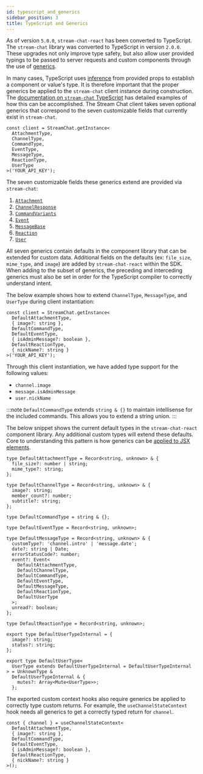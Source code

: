 ```yaml
---
id: typescript_and_generics
sidebar_position: 3
title: TypeScript and Generics
---
```


As of version `5.0.0`, `stream-chat-react` has been converted to TypeScript. The `stream-chat` library was converted to TypeScript in version `2.0.0`.
These upgrades not only improve type safety, but also allow user provided typings to be passed to server requests and custom components through
the use of [generics](https://www.typescriptlang.org/docs/handbook/2/generics.html).

In many cases, TypeScript uses [inference](https://www.typescriptlang.org/docs/handbook/type-inference.html) from provided props to establish a component or
value's type. It is therefore important that the proper generics be applied to the `stream-chat` client instance during construction. The
[documentation on `stream-chat` TypeScript](https://github.com/GetStream/stream-chat-js#typescript-v2xx) has detailed examples of how this can be accomplished.
The Stream Chat client takes seven optional generics that correspond to the seven customizable fields that currently exist in `stream-chat`.

```tsx
const client = StreamChat.getInstance<
  AttachmentType,
  ChannelType,
  CommandType,
  EventType,
  MessageType,
  ReactionType,
  UserType
>('YOUR_API_KEY');
```

The seven customizable fields these generics extend are provided via `stream-chat`:

1. [`Attachment`](https://github.com/GetStream/stream-chat-js/blob/534bcb09a971caea9f187f31b005e9e3b1413a67/src/types.ts#L1166)
2. [`ChannelResponse`](https://github.com/GetStream/stream-chat-js/blob/534bcb09a971caea9f187f31b005e9e3b1413a67/src/types.ts#L104)
3. [`CommandVariants`](https://github.com/GetStream/stream-chat-js/blob/534bcb09a971caea9f187f31b005e9e3b1413a67/src/types.ts#L1271)
4. [`Event`](https://github.com/GetStream/stream-chat-js/blob/534bcb09a971caea9f187f31b005e9e3b1413a67/src/types.ts#L796)
5. [`MessageBase`](https://github.com/GetStream/stream-chat-js/blob/534bcb09a971caea9f187f31b005e9e3b1413a67/src/types.ts#L1344)
6. [`Reaction`](https://github.com/GetStream/stream-chat-js/blob/534bcb09a971caea9f187f31b005e9e3b1413a67/src/types.ts#L1401)
7. [`User`](https://github.com/GetStream/stream-chat-js/blob/534bcb09a971caea9f187f31b005e9e3b1413a67/src/types.ts#L1465)

All seven generics contain defaults in the component library that can be extended for custom data. Additional fields on the defaults
(ex: `file_size`, `mime_type`, and `image`) are added by `stream-chat-react` within the SDK. When adding to the subset of generics,
the preceding and interceding generics must also be set in order for the TypeScript compiler to correctly understand intent.

The below example shows how to extend `ChannelType`, `MessageType`, and `UserType` during client instantiation:

```tsx
const client = StreamChat.getInstance<
  DefaultAttachmentType,
  { image?: string },
  DefaultCommandType,
  DefaultEventType,
  { isAdminMessage?: boolean },
  DefaultReactionType,
  { nickName?: string }
>('YOUR_API_KEY');
```

Through this client instantiation, we have added type support for the following values:

- `channel.image`
- `message.isAdminMessage`
- `user.nickName`

:::note
`DefaultCommandType` extends `string & {}` to maintain intellisense for the included commands. This allows you to extend a string union.
:::

The below snippet shows the current default types in the `stream-chat-react` component library. Any additional custom types
will extend these defaults. Core to understanding this pattern is how generics can be
[applied to JSX elements](https://www.typescriptlang.org/docs/handbook/release-notes/typescript-2-9.html#generic-type-arguments-in-jsx-elements).

```tsx
type DefaultAttachmentType = Record<string, unknown> & {
  file_size?: number | string;
  mime_type?: string;
};

type DefaultChannelType = Record<string, unknown> & {
  image?: string;
  member_count?: number;
  subtitle?: string;
};

type DefaultCommandType = string & {};

type DefaultEventType = Record<string, unknown>;

type DefaultMessageType = Record<string, unknown> & {
  customType?: 'channel.intro' | 'message.date';
  date?: string | Date;
  errorStatusCode?: number;
  event?: Event<
    DefaultAttachmentType,
    DefaultChannelType,
    DefaultCommandType,
    DefaultEventType,
    DefaultMessageType,
    DefaultReactionType,
    DefaultUserType
  >;
  unread?: boolean;
};

type DefaultReactionType = Record<string, unknown>;

export type DefaultUserTypeInternal = {
  image?: string;
  status?: string;
};

export type DefaultUserType<
  UserType extends DefaultUserTypeInternal = DefaultUserTypeInternal
> = UnknownType &
  DefaultUserTypeInternal & {
    mutes?: Array<Mute<UserType>>;
  };
```

The exported custom context hooks also require generics be applied to correctly type custom returns. For example, the
`useChannelStateContext` hook needs all generics to get a correctly typed return for `channel`.

```tsx
const { channel } = useChannelStateContext<
  DefaultAttachmentType,
  { image?: string },
  DefaultCommandType,
  DefaultEventType,
  { isAdminMessage?: boolean },
  DefaultReactionType,
  { nickName?: string }
>();
```
